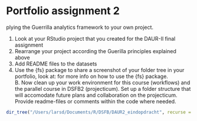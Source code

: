# Portfolio assignment 2

plying the Guerrilla analytics framework to your own project.

1. Look at your RStudio project that you created for the DAUR-II final assignment
2. Rearrange your project according the Guerilla principles explained above
3. Add README files to the datasets
4. Use the {fs} package to share a screenshot of your folder tree in your portfolio, look at: for more info on how to use the {fs} package.  
B. Now clean up your work environment for this course (workflows) and the parallel course in DSFB2 (projecticum). Set up a folder structure that will accomodate future plans and collaboration on the projecticum. Provide readme-files or comments within the code where needed.

```r
dir_tree("/Users/larsd/Documents/R/DSFB/DAUR2_eindopdracht", recurse = TRUE)
```

